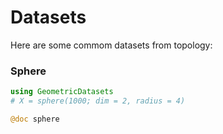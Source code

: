 # Datasets

Here are some commom datasets from topology:

### Sphere


```julia
using GeometricDatasets
# X = sphere(1000; dim = 2, radius = 4)
```


```julia
@doc sphere
```